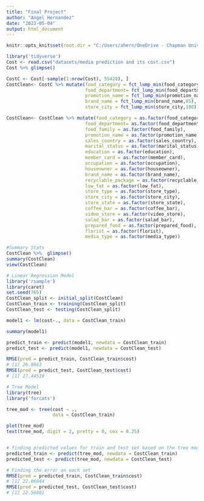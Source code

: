 ---
title: "Final Project"
author: "Angel Hernandez"
date: "2023-05-04"
output: html_document
---

```{r setup, include=FALSE}
knitr::opts_knit$set(root.dir = "C:/Users/ahern/OneDrive - Chapman University/Desktop/MGSC_310")
```

```{r}
library('tidyverse')
Cost <- read.csv("datasets/media prediction and its cost.csv")
Cost %>% glimpse()

CostC <- Cost[-sample(1:nrow(Cost), 55428), ]
CostClean<- CostC %>% mutate(food_category = fct_lump_min(food_category,125),
                             food_department= fct_lump_min(food_department,175),
                             promotion_name = fct_lump_min(promotion_name,125),
                             brand_name = fct_lump_min(brand_name,85),
                             store_city = fct_lump_min(store_city,100))

CostClean<- CostClean %>% mutate(food_category = as.factor(food_category),
                             food_department= as.factor(food_department),
                             food_family = as.factor(food_family),
                             promotion_name = as.factor(promotion_name),
                             sales_country = as.factor(sales_country),
                             marital_status = as.factor(marital_status),
                             education = as.factor(education),
                             member_card = as.factor(member_card),
                             occupation = as.factor(occupation),
                             houseowner = as.factor(houseowner),
                             brand_name = as.factor(brand_name),
                             recyclable_package = as.factor(recyclable_package),
                             low_fat = as.factor(low_fat),
                             store_type = as.factor(store_type),
                             store_city = as.factor(store_city),
                             store_state = as.factor(store_state),
                             coffee_bar = as.factor(coffee_bar),
                             video_store = as.factor(video_store),
                             salad_bar = as.factor(salad_bar),
                             prepared_food = as.factor(prepared_food),
                             florist = as.factor(florist),
                             media_type = as.factor(media_type))

#Summary Stats
CostClean %>%  glimpse()
summary(CostClean)
view(CostClean)
```


```{r}
# Linear Regression Model
library('rsample')
library(caret)
set.seed(765)
CostClean_split <- initial_split(CostClean)
CostClean_train <- training(CostClean_split)
CostClean_test <- testing(CostClean_split)

model1 <- lm(cost~., data = CostClean_train)

summary(model1)

predict_train <- predict(model1, newdata = CostClean_train)
predict_test <- predict(model1, newdata = CostClean_test)

RMSE(pred = predict_train, CostClean_train$cost)
# [1] 26.0863
RMSE(pred = predict_test, CostClean_test$cost)
# [1] 27.44519
```

```{r}
# Tree Model
library(tree)
library('forcats')

tree_mod <- tree(cost ~ .,
                 data = CostClean_train)

plot(tree_mod)
text(tree_mod, digit = 2, pretty = 0, cex = 0.25)


# finding predicted values for train and test set based on the tree model
predicted_train <- predict(tree_mod, newdata = CostClean_train)
predicted_test <- predict(tree_mod, newdata = CostClean_test)

# Finding the error on each set
RMSE(pred = predicted_train, CostClean_train$cost)
# [1] 22.06844
RMSE(pred = predicted_test, CostClean_test$cost)
# [1] 22.56861
```























































